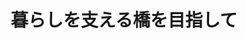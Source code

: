 ﻿---
title: "暮らしを支える橋を目指して"
category: "工学院"
vol: 53
interviewee: "川島 一彦 "
url: ""
tags: ["実験","都市","地震","橋","震災"]
pdf: "53-3.pdf"
career: ""
pdfurl: "53-3/53-3.pdf"
preface: "都市部で頻繁に見られる逆L字型橋脚のほとんどは阪神大震災クラスの地震に耐えられない。そこで川島ではこの橋脚の耐震補強実験を通して、耐震基準制定を目指している。"
---
